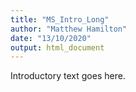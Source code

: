 ```yaml
---
title: "MS_Intro_Long"
author: "Matthew Hamilton"
date: "13/10/2020"
output: html_document
---
```


Introductory text goes here.

